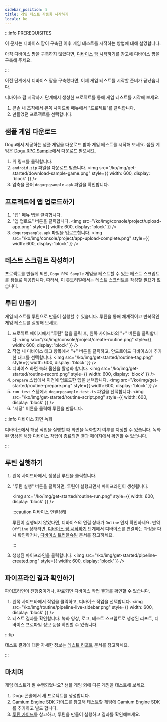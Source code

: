 ```yaml
---
sidebar_position: 5
title: 게임 테스트 자동화 시작하기
locale: ko
---
```


:::info PREREQUISITES

이 문서는 디바이스 팜이 구축된 이후 게임 테스트를 시작하는 방법에 대해 설명합니다.

아직 디바이스 팜을 구축하지 않았다면, [디바이스 팜 시작하기](/get-started/tutorials/device-farm)를 참고해 디바이스 팜을 구축해 주세요.

:::

이전 단계에서 디바이스 팜을 구축했다면, 이제 게임 테스트를 시작할 준비가 끝났습니다.

디바이스 팜 시작하기 단계에서 생성한 프로젝트를 통해 게임 테스트를 시작해 보세요.

1. 콘솔 내 조직에서 왼쪽 사이드바 메뉴에서 "프로젝트"를 클릭합니다.
2. 만들었던 프로젝트를 선택합니다.

## 샘플 게임 다운로드

Dogu에서 제공하는 샘플 게임을 다운로드 받아 게임 테스트를 시작해 보세요.
샘플 게임은 [Dogu RPG Sample](https://github.com/dogu-team/gamium-unity-samples/releases?q=DoguRpgSample&expanded=true)에서 다운로드 받으세요.

1. 위 링크를 클릭합니다.
2. `android.zip` 파일을 다운로드 받습니다.
   <img
     src="/ko/img/get-started/download-sample-game.png"
     style={{ width: 600, display: 'block' }}
   />
3. 압축을 풀어 `dogurpgsample.apk` 파일을 확인합니다.

## 프로젝트에 앱 업로드하기

1. "앱" 메뉴 탭을 클릭합니다.
2. "앱 업로드" 버튼을 클릭합니다.
   <img
     src="/ko/img/console/project/upload-app.png"
     style={{ width: 600, display: 'block' }}
   />
3. `dogurpgsample.apk` 파일을 업로드합니다.
   <img
     src="/ko/img/console/project/app-upload-complete.png"
     style={{ width: 600, display: 'block' }}
   />

## 테스트 스크립트 작성하기

프로젝트를 만들게 되면, `Dogu RPG Sample` 게임을 테스트할 수 있는 테스트 스크립트를 샘플로 제공합니다.
따라서, 이 튜토리얼에서는 테스트 스크립트를 작성할 필요가 없습니다.

## 루틴 만들기

게임 테스트를 루틴으로 만들어 실행할 수 있습니다. 루틴을 통해 체계적이고 반복적인 게임 테스트를 실행해 보세요.

1. 프로젝트 페이지에서 "루틴" 탭을 클릭 후, 왼쪽 사이드바의 "+" 버튼을 클릭합니다.
   <img
     src="/ko/img/console/project/create-routine.png"
     style={{ width: 600, display: 'block' }}
   />
2. 작업 내 디바이스 태그 항목에서 "+" 버튼을 클릭하고, 안드로이드 디바이스에 추가한 태그를 선택합니다.
   <img
     src="/ko/img/get-started/routine-tag.png"
     style={{ width: 600, display: 'block' }}
   />
3. 디바이스 화면 녹화 옵션을 활성화 합니다.
   <img
     src="/ko/img/get-started/routine-record.png"
     style={{ width: 600, display: 'block' }}
   />
4. `prepare` 스텝에서 이전에 업로드한 앱을 선택합니다.
   <img
     src="/ko/img/get-started/routine-prepare.png"
     style={{ width: 600, display: 'block' }}
   />
5. `run test` 스텝에서 `dogurpgsample.test.ts` 파일을 선택합니다.
   <img
     src="/ko/img/get-started/routine-script.png"
     style={{ width: 600, display: 'block' }}
   />
6. "저장" 버튼을 클릭해 루틴을 만듭니다.

:::info 디바이스 화면 녹화

디바이스에서 해당 작업을 실행할 때 화면을 녹화할지 여부를 지정할 수 있습니다. 녹화된 영상은 해당 디바이스 작업이 종료되면 결과 페이지에서 확인할 수 있습니다.

:::

## 루틴 실행하기

1. 왼쪽 사이드바에서, 생성된 루틴을 클릭합니다.
2. "루틴 실행" 버튼을 클릭하면, 루틴이 실행되면서 파이프라인이 생성됩니다.

   <img
     src="/ko/img/get-started/routine-run.png"
     style={{ width: 600, display: 'block' }}
   />
   <br />

   :::caution 디바이스 연결상태

   루틴이 실행되지 않았다면, 디바이스의 연결 상태가 `Online` 인지 확인하세요. 만약 `Offline` 상태라면, [디바이스 팜 시작하기](/get-started/tutorials/device-farm) 단계에서 디바이스를 연결하는 과정을 다시 확인하거나, [디바이스 트러블슈팅](/device-farm/device/trouble-shooting) 문서를 참고하세요.

   :::

3. 생성된 파이프라인을 클릭합니다.
   <img
     src="/ko/img/get-started/pipeline-created.png"
     style={{ width: 600, display: 'block' }}
   />

## 파이프라인 결과 확인하기

파이프라인이 진행중이거나, 완료되면 디바이스 작업 결과를 확인할 수 있습니다.

1. 왼쪽 사이드바에서 작업을 클릭하고, 디바이스 작업을 선택합니다.
   <img
     src="/ko/img/routine/pipeline-live-sidebar.png"
     style={{ width: 600, display: 'block' }}
   />
2. 테스트 결과를 확인합니다. 녹화 영상, 로그, 테스트 스크립트로 생성된 리포트, 디바이스 프로파일 정보 등을 확인할 수 있습니다.

:::tip

테스트 결과에 대한 자세한 정보는 [테스트 리포트](/test-report) 문서를 참고하세요.

:::

## 마치며

게임 테스트가 잘 수행되었나요? 샘플 게임 외에 다른 게임을 테스트해 보세요.

1. Dogu 콘솔에서 새 프로젝트를 생성합니다.
2. [Gamium Engine SDK 가이드](https://gamium.dogutech.io/docs/engine/unity/project-configuration)를 참고해 테스트할 게임에 Gamium Engine SDK를 추가하고 빌드 합니다.
3. [루틴 가이드](/routine)를 참고하고, 루틴을 만들어 실행하고 결과를 확인해보세요.

